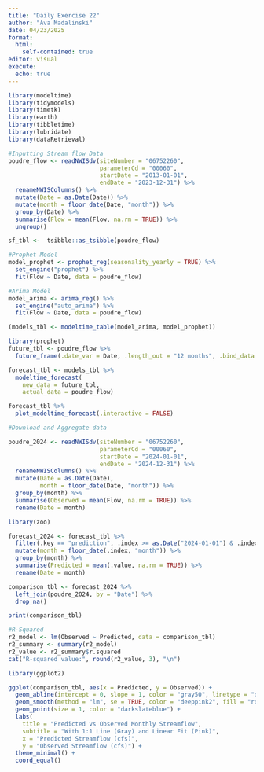 ```yaml
---
title: "Daily Exercise 22"
author: "Ava Madalinski"
date: 04/23/2025
format: 
  html:
    self-contained: true
editor: visual
execute:
  echo: true
---
```


```r
library(modeltime)
library(tidymodels)
library(timetk)
library(earth)
library(tibbletime)
library(lubridate)
library(dataRetrieval)

#Inputting Stream flow Data
poudre_flow <- readNWISdv(siteNumber = "06752260",  
                          parameterCd = "00060",    
                          startDate = "2013-01-01",   
                          endDate = "2023-12-31") %>% 
  renameNWISColumns() %>%
  mutate(Date = as.Date(Date)) %>%
  mutate(month = floor_date(Date, "month")) %>%
  group_by(Date) %>%
  summarise(Flow = mean(Flow, na.rm = TRUE)) %>%
  ungroup()
```

```r
sf_tbl <-  tsibble::as_tsibble(poudre_flow)
```

```r
#Prophet Model
model_prophet <- prophet_reg(seasonality_yearly = TRUE) %>%
  set_engine("prophet") %>%
  fit(Flow ~ Date, data = poudre_flow)

#Arima Model
model_arima <- arima_reg() %>%
  set_engine("auto_arima") %>%
  fit(Flow ~ Date, data = poudre_flow)
```

```r
(models_tbl <- modeltime_table(model_arima, model_prophet))
```

```r
library(prophet)
future_tbl <- poudre_flow %>%
  future_frame(.date_var = Date, .length_out = "12 months", .bind_data = FALSE)

forecast_tbl <- models_tbl %>%
  modeltime_forecast(
    new_data = future_tbl,
    actual_data = poudre_flow)

forecast_tbl %>%
  plot_modeltime_forecast(.interactive = FALSE)
```

```r
#Download and Aggregate data

poudre_2024 <- readNWISdv(siteNumber = "06752260",
                          parameterCd = "00060",
                          startDate = "2024-01-01",
                          endDate = "2024-12-31") %>%
  renameNWISColumns() %>%
  mutate(Date = as.Date(Date),
         month = floor_date(Date, "month")) %>%
  group_by(month) %>%
  summarise(Observed = mean(Flow, na.rm = TRUE)) %>%
  rename(Date = month)
```

```r
library(zoo)

forecast_2024 <- forecast_tbl %>%
  filter(.key == "prediction", .index >= as.Date("2024-01-01") & .index <= as.Date("2024-12-31")) %>%
  mutate(month = floor_date(.index, "month")) %>%
  group_by(month) %>%
  summarise(Predicted = mean(.value, na.rm = TRUE)) %>%
  rename(Date = month)

comparison_tbl <- forecast_2024 %>%
  left_join(poudre_2024, by = "Date") %>%
  drop_na()

print(comparison_tbl)
```

```r
#R-Squared
r2_model <- lm(Observed ~ Predicted, data = comparison_tbl)
r2_summary <- summary(r2_model)
r2_value <- r2_summary$r.squared
cat("R-squared value:", round(r2_value, 3), "\n")
```

```r
library(ggplot2)

ggplot(comparison_tbl, aes(x = Predicted, y = Observed)) +
  geom_abline(intercept = 0, slope = 1, color = "gray50", linetype = "dashed", size = 1) +
  geom_smooth(method = "lm", se = TRUE, color = "deeppink2", fill = "rosybrown1", alpha = 0.3) +
  geom_point(size = 1, color = "darkslateblue") +
  labs(
    title = "Predicted vs Observed Monthly Streamflow",
    subtitle = "With 1:1 Line (Gray) and Linear Fit (Pink)",
    x = "Predicted Streamflow (cfs)",
    y = "Observed Streamflow (cfs)") +
  theme_minimal() +
  coord_equal()
```
